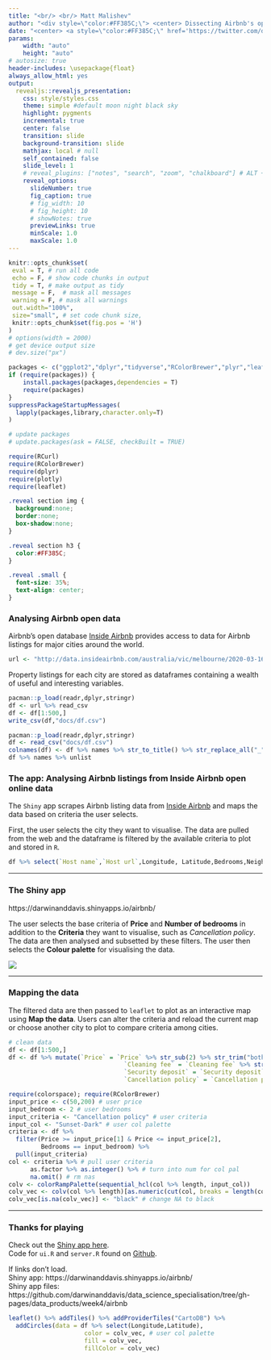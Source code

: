 ```yaml
---
title: "<br/> <br/> Matt Malishev"
author: "<div style=\"color:#FF385C;\"> <center> Dissecting Airbnb's open data with map data analytics </center> </div>"
date: "<center> <a style=\"color:#FF385C;\" href='https://twitter.com/darwinanddavis'> @darwinanddavis </a></center>"
params:
    width: "auto" 
    height: "auto"
# autosize: true
header-includes: \usepackage{float}
always_allow_html: yes
output:
  revealjs::revealjs_presentation:
    css: style/styles.css
    theme: simple #default moon night black sky
    highlight: pygments
    incremental: true
    center: false
    transition: slide
    background-transition: slide
    mathjax: local # null
    self_contained: false
    slide_level: 1
    # reveal_plugins: ["notes", "search", "zoom", "chalkboard"] # ALT + mouseclick to zoom
    reveal_options:
      slideNumber: true
      fig_caption: true
      # fig_width: 10
      # fig_height: 10
      # showNotes: true
      previewLinks: true
      minScale: 1.0
      maxScale: 1.0
---  
```


<!-- https://darwinanddavis.github.io/data_science_specialisation/data_products/week4/week4.html#/ -->

```r
knitr::opts_chunk$set(
 eval = T, # run all code
 echo = F, # show code chunks in output 
 tidy = T, # make output as tidy
 message = F,  # mask all messages
 warning = F, # mask all warnings 
 out.width="100%",
 size="small", # set code chunk size, 
 knitr::opts_chunk$set(fig.pos = 'H')
)
# options(width = 2000)
# get device output size
# dev.size("px")
```

<!-- install packages -->
```r
packages <- c("ggplot2","dplyr","tidyverse","RColorBrewer","plyr","leaflet","widgetframe","here")  
if (require(packages)) {
    install.packages(packages,dependencies = T)
    require(packages)
}
suppressPackageStartupMessages(
  lapply(packages,library,character.only=T) 
)

# update packages 
# update.packages(ask = FALSE, checkBuilt = TRUE)

require(RCurl)
require(RColorBrewer)
require(dplyr)
require(plotly)
require(leaflet)

```


```css
.reveal section img { 
  background:none; 
  border:none; 
  box-shadow:none; 
}

.reveal section h3 {
  color:#FF385C;
}

.reveal .small {
  font-size: 35%;
  text-align: center;
}
```


<!-- ________________________________________________________ slide break -->

### Analysing Airbnb open data  

Airbnb's open database [Inside Airbnb](http://insideairbnb.com/) provides access to data for Airbnb listings for major cities around the world.  
  
```r
url <- "http://data.insideairbnb.com/australia/vic/melbourne/2020-03-16/data/listings.csv.gz" 
```

Property listings for each city are stored as dataframes containing a wealth of useful and interesting variables.  

```r
pacman::p_load(readr,dplyr,stringr)
df <- url %>% read_csv
df <- df[1:500,]  
write_csv(df,"docs/df.csv") 
```


```r
pacman::p_load(readr,dplyr,stringr)
df <- read_csv("docs/df.csv") 
colnames(df) <- df %>% names %>% str_to_title() %>% str_replace_all("_", " ")
df %>% names %>% unlist
```

<!-- ________________________________________________________ slide break -->

### The app: Analysing Airbnb listings from Inside Airbnb open online data  

The `Shiny` app scrapes Airbnb listing data from [Inside Airbnb](http://insideairbnb.com/) and maps the data based on criteria the user selects.   

First, the user selects the city they want to visualise. The data are pulled from the web and the dataframe is filtered by the available criteria to plot and stored in `R`.        

```r
df %>% select(`Host name`,`Host url`,Longitude, Latitude,Bedrooms,Neighbourhood,Price,`Review scores rating`,`Review scores location`,`Review scores cleanliness`,`Review scores communication`,`Review scores accuracy`,`Bed type`,`Room type`,`Property type`,`Cancellation policy`,`Reviews per month`,`Review scores rating`,`Security deposit`,`Cleaning fee`,`Accommodates`) %>% as.data.frame()
```
  
---    

### The Shiny app  

https://darwinanddavis.shinyapps.io/airbnb/         

The user selects the base criteria of **Price** and **Number of bedrooms** in addition to the **Criteria** they want to visualise, such as _Cancellation policy_. The data are then analysed and subsetted by these filters. The user then selects the **Colour palette** for visualising the data.            

![](img/user_inputs.jpg)

---  

### Mapping the data  

The filtered data are then passed to `leaflet` to plot as an interactive map using **Map the data**. Users can alter the criteria and reload the current map or choose another city to plot to compare criteria among cities.  

```r
# clean data 
df <- df[1:500,]
df <- df %>% mutate(`Price` = `Price` %>% str_sub(2) %>% str_trim("both") %>% as.numeric,
                                `Cleaning fee` = `Cleaning fee` %>% str_sub(2) %>% str_trim("both") %>% as.numeric,
                                `Security deposit` = `Security deposit` %>% str_sub(2) %>% str_trim("both") %>% as.numeric,
                                `Cancellation policy` = `Cancellation policy` %>% str_to_title() %>% str_replace_all("_", " "))
```

```r
require(colorspace); require(RColorBrewer)
input_price <- c(50,200) # user price
input_bedroom <- 2 # user bedrooms
input_criteria <- "Cancellation policy" # user criteria
input_col <- "Sunset-Dark" # user col palette
criteria <- df %>%
  filter(Price >= input_price[1] & Price <= input_price[2],
         Bedrooms == input_bedroom) %>%
  pull(input_criteria)
col <- criteria %>% # pull user criteria 
      as.factor %>% as.integer() %>% # turn into num for col pal
      na.omit() # rm nas
colv <- colorRampPalette(sequential_hcl(col %>% length, input_col))
colv_vec <- colv(col %>% length)[as.numeric(cut(col, breaks = length(col)))]  # define breaks in col gradient
colv_vec[is.na(colv_vec)] <- "black" # change NA to black

```

---  

### Thanks for playing    

Check out the [Shiny app here](https://darwinanddavis.shinyapps.io/airbnb/).  
Code for `ui.R` and `server.R` found on [Github](https://github.com/darwinanddavis/data_science_specialisation/tree/gh-pages/data_products/week4/airbnb).   

<p class="small"> 
If links don't load.    
Shiny app: https://darwinanddavis.shinyapps.io/airbnb/  
Shiny app files: https://github.com/darwinanddavis/data_science_specialisation/tree/gh-pages/data_products/week4/airbnb 
</p>

```r
leaflet() %>% addTiles() %>% addProviderTiles("CartoDB") %>%
  addCircles(data = df %>% select(Longitude,Latitude),
                     color = colv_vec, # user col palette 
                     fill = colv_vec,
                     fillColor = colv_vec)

```

<!-- end body -->  
<!-- ____________________________________________________________________________ -->
